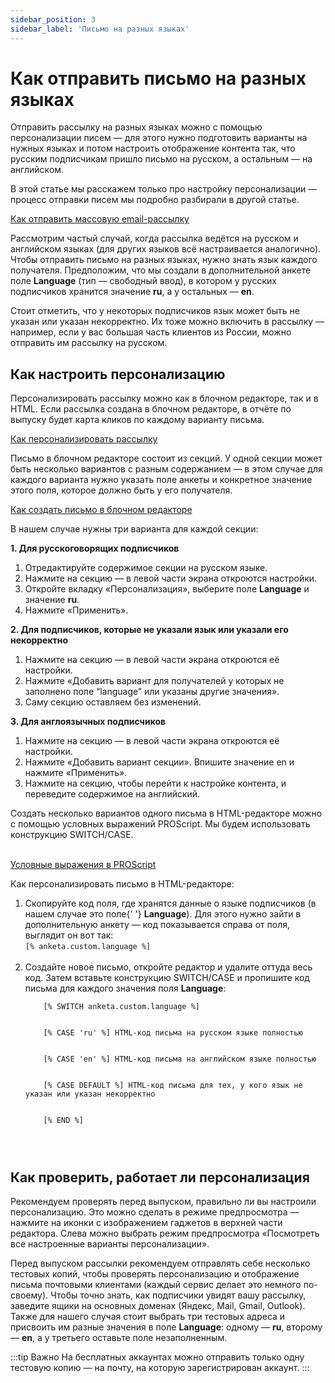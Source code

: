 ```yaml
---
sidebar_position: 3
sidebar_label: 'Письмо на разных языках'
---
```



# Как отправить письмо на разных языках

Отправить рассылку на разных языках можно с помощью персонализации писем — для этого нужно подготовить варианты на нужных языках и потом настроить отображение контента так, что русским подписчикам пришло письмо на русском, а остальным — на английском.

В этой статье мы расскажем только про настройку персонализации — процесс отправки писем мы подробно разбирали в другой статье.

[Как отправить массовую email-рассылку](https://docs.sendsay.ru//email-campaigns/create-your-campaign/how-to-send-email-campaign) <br/>

Рассмотрим частый случай, когда рассылка ведётся на русском и английском языках (для других языков всё настраивается аналогично). Чтобы отправить письмо на разных языках, нужно знать язык каждого получателя. Предположим, что мы создали в дополнительной анкете поле **Language** (тип — свободный ввод), в котором у русских подписчиков хранится значение **ru**, а у остальных — **en**.

Стоит отметить, что у некоторых подписчиков язык может быть не указан или указан некорректно. Их тоже можно включить в рассылку — например, если у вас большая часть клиентов из России, можно отправить им рассылку на русском.

## Как настроить персонализацию

Персонализировать рассылку можно как в блочном редакторе, так и в HTML. Если рассылка создана в блочном редакторе, в отчёте по выпуску будет карта кликов по каждому варианту письма.

[Как персонализировать рассылку](https://docs.sendsay.ru/email-campaigns/personalization/how-to-personalize-campaign)

<Tabs>
<TabItem value="key1" label="В блочном редакторе" default>

Письмо в блочном редакторе состоит из секций. У одной секции может быть несколько вариантов с разным содержанием — в этом случае для каждого варианта нужно указать поле анкеты и конкретное значение этого поля, которое должно быть у его получателя. <br/>

[Как создать письмо в блочном редакторе](https://docs.sendsay.ru/email-campaigns/create-your-campaign/drag-and-drop-editor) <br/>

В нашем случае нужны три варианта для каждой секции:

<b> 1. Для русскоговорящих подписчиков </b>
<ol>
  <li>Отредактируйте содержимое секции на русском языке.</li>
  <li>Нажмите на секцию — в левой части экрана откроются настройки.</li>
  <li>
    Откройте вкладку «Персонализация», выберите поле <b>Language</b> и значение <b>ru</b>.
  </li>
  <li>Нажмите «Применить».</li>
</ol>
<b> 2. Для подписчиков, которые не указали язык или указали его некорректно </b>
<ol>
  <li>Нажмите на секцию — в левой части экрана откроются её настройки.</li>
  <li>
    Нажмите «Добавить вариант для получателей у которых не заполнено поле “language” или указаны
    другие значения».
  </li>
  <li>Саму секцию оставляем без изменений.</li>
</ol>
<b> 3. Для англоязычных подписчиков </b>
<ol>
  <li>Нажмите на секцию — в левой части экрана откроются её настройки.</li>
  <li>Нажмите «Добавить вариант секции». Впишите значение en и нажмите «Применить».</li>
  <li>
    Нажмите на секцию, чтобы перейти к настройке контента, и переведите содержимое на английский.
  </li>
</ol>

</TabItem>
<TabItem value="key2" label="В HTML-редакторе">
Создать несколько вариантов одного письма в HTML-редакторе можно с помощью условных выражений PROScript. Мы будем использовать конструкцию SWITCH/CASE.<br/>
<br/>

[Условные выражения в PROScript](https://docs.sendsay.ru/proscript/conditionals)

Как персонализировать письмо в HTML-редакторе:

<ol>
  <li>
    Скопируйте код поля, где хранятся данные о языке подписчиков (в нашем случае это поле{' '}
    <b>Language</b>). Для этого нужно зайти в дополнительную анкету — код показывается справа от
    поля, выглядит он вот так:
    <br />
    <code>[% anketa.custom.language %]</code>
  </li>
  <br />
  <li>
    Создайте новое письмо, откройте редактор и удалите оттуда весь код. Затем вставьте конструкцию
    SWITCH/CASE и пропишите код письма для каждого значения поля <b>Language</b>:
  </li>
  <code>
    [% SWITCH anketa.custom.language %]
    <br />
    [% CASE 'ru' %] HTML-код письма на русском языке полностью
    <br />
    [% CASE 'en' %] HTML-код письма на английском языке полностью
    <br />
    [% CASE DEFAULT %] HTML-код письма для тех, у кого язык не указан или указан некорректно
    <br />
    [% END %]
    <br />
  </code>
</ol>

</TabItem>
</Tabs>

## Как проверить, работает ли персонализация

Рекомендуем проверять перед выпуском, правильно ли вы настроили персонализацию. Это можно сделать в режиме предпросмотра — нажмите на иконки с изображением гаджетов в верхней части редактора. Слева можно выбрать режим предпросмотра «Посмотреть все настроенные варианты персонализации».

Перед выпуском рассылки рекомендуем отправлять себе несколько тестовых копий, чтобы проверять персонализацию и отображение письма почтовыми клиентами (каждый сервис делает это немного по-своему). Чтобы точно знать, как подписчики увидят вашу рассылку, заведите ящики на основных доменах (Яндекс, Mail, Gmail, Outlook). Также для нашего случая стоит выбрать три тестовых адреса и присвоить им разные значения в поле **Language**: одному — **ru**, второму — **en**, а у третьего оставьте поле незаполненным.

:::tip Важно
На бесплатных аккаунтах можно отправить только одну тестовую копию — на почту, на которую зарегистрирован аккаунт.
:::
